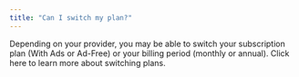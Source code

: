 ```yaml
---
title: "Can I switch my plan?"
---
```


Depending on your provider, you may be able to switch your subscription plan (With Ads or Ad-Free) or your billing period (monthly or annual). Click here to learn more about switching plans.
